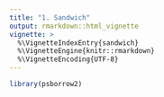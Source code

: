 ```yaml
---
title: "1. Sandwich"
output: rmarkdown::html_vignette
vignette: >
  %\VignetteIndexEntry{sandwich}
  %\VignetteEngine{knitr::rmarkdown}
  %\VignetteEncoding{UTF-8}
---
```





```r
library(psborrow2)
```
